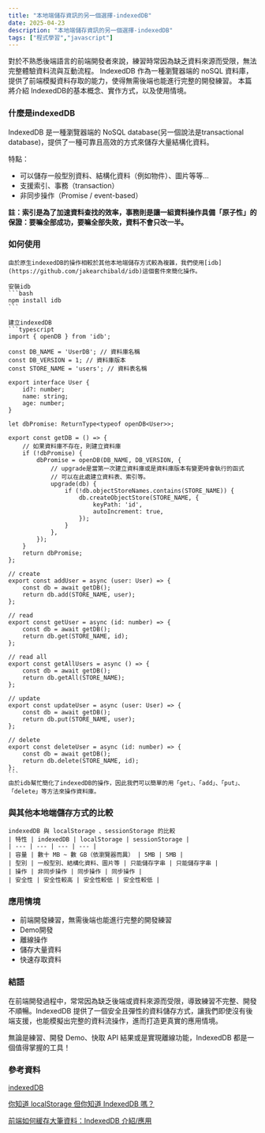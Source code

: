 ```yaml
---
title: "本地端儲存資訊的另一個選擇-indexedDB"
date: 2025-04-23
description: "本地端儲存資訊的另一個選擇-indexedDB"
tags: ["程式學習","javascript"]
---
```


對於不熟悉後端語言的前端開發者來說，練習時常因為缺乏資料來源而受限，無法完整體驗資料流與互動流程。
IndexedDB 作為一種瀏覽器端的 noSQL 資料庫，提供了前端模擬資料存取的能力，使得無需後端也能進行完整的開發練習。
本篇將介紹 IndexedDB的基本概念、實作方式，以及使用情境。

### 什麼是indexedDB

IndexedDB 是一種瀏覽器端的 NoSQL database(另一個說法是transactional database)，提供了一種可靠且高效的方式來儲存大量結構化資料。

特點：
- 可以儲存一般型別資料、結構化資料（例如物件）、圖片等等...
- 支援索引、事務（transaction）
- 非同步操作（Promise / event-based）

**註：索引是為了加速資料查找的效率，事務則是讓一組資料操作具備「原子性」的保證：要嘛全部成功，要嘛全部失敗，資料不會只改一半。**

### 如何使用
    由於原生indexedDB的操作相較於其他本地端儲存方式較為複雜，我們使用[idb](https://github.com/jakearchibald/idb)這個套件來簡化操作。

    安裝idb
    ```bash
    npm install idb
    ```

    建立indexedDB
    ```typescript
    import { openDB } from 'idb';

    const DB_NAME = 'UserDB'; // 資料庫名稱
    const DB_VERSION = 1; // 資料庫版本
    const STORE_NAME = 'users'; // 資料表名稱

    export interface User {
        id?: number;
        name: string;
        age: number;
    }

    let dbPromise: ReturnType<typeof openDB<User>>;

    export const getDB = () => {
        // 如果資料庫不存在，則建立資料庫
        if (!dbPromise) {
            dbPromise = openDB(DB_NAME, DB_VERSION, {
                // upgrade是當第一次建立資料庫或是資料庫版本有變更時會執行的函式
                // 可以在此處建立資料表、索引等。
                upgrade(db) {
                    if (!db.objectStoreNames.contains(STORE_NAME)) {
                        db.createObjectStore(STORE_NAME, {
                            keyPath: 'id',
                            autoIncrement: true,
                        });
                    }
                },
            });
        }
        return dbPromise;
    };

    // create
    export const addUser = async (user: User) => {
        const db = await getDB();
        return db.add(STORE_NAME, user);
    };

    // read
    export const getUser = async (id: number) => {
        const db = await getDB();
        return db.get(STORE_NAME, id);
    };

    // read all
    export const getAllUsers = async () => {
        const db = await getDB();
        return db.getAll(STORE_NAME);
    };

    // update
    export const updateUser = async (user: User) => {
        const db = await getDB();
        return db.put(STORE_NAME, user);
    };

    // delete
    export const deleteUser = async (id: number) => {
        const db = await getDB();
        return db.delete(STORE_NAME, id);
    };
    ```
    由於idb幫忙簡化了indexedDB的操作，因此我們可以簡單的用「get」、「add」、「put」、「delete」等方法來操作資料庫。

### 與其他本地端儲存方式的比較
    indexedDB 與 localStorage 、sessionStorage 的比較
    | 特性 | indexedDB | localStorage | sessionStorage |
    | --- | --- | --- | --- |
    | 容量 | 數十 MB ~ 數 GB（依瀏覽器而異） | 5MB | 5MB |
    | 型別 | 一般型別、結構化資料、圖片等 | 只能儲存字串 | 只能儲存字串 |
    | 操作 | 非同步操作 | 同步操作 | 同步操作 |
    | 安全性 | 安全性較高 | 安全性較低 | 安全性較低 |
    
### 應用情境

- 前端開發練習，無需後端也能進行完整的開發練習
- Demo開發
- 離線操作
- 儲存大量資料
- 快速存取資料

### 結語

在前端開發過程中，常常因為缺乏後端或資料來源而受限，導致練習不完整、開發不順暢。IndexedDB 提供了一個安全且彈性的資料儲存方式，讓我們即使沒有後端支援，也能模擬出完整的資料流操作，進而打造更真實的應用情境。

無論是練習、開發 Demo、快取 API 結果或是實現離線功能，IndexedDB 都是一個值得掌握的工具！



### 參考資料
[indexedDB](https://developer.mozilla.org/zh-CN/docs/Web/API/IndexedDB_API/Using_IndexedDB)

[你知道 localStorage 但你知道 IndexedDB 嗎？](https://www.explainthis.io/zh-hant/swe/what-is-indexeddb)

[前端如何緩存大筆資料：IndexedDB 介紹/應用](https://www.yasssssblog.com/2020/08/19/web-indexeddb/)